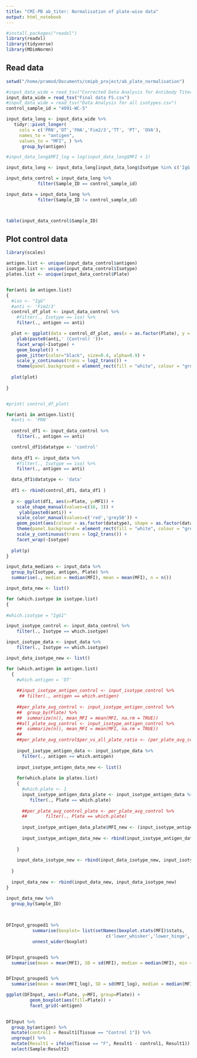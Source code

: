 ```yaml
---
title: "CMI-PB ab_titer: Normalisation of plate-wise data"
output: html_notebook
---
```



```r
#install.packages("readxl")
library(readxl)
library(tidyverse)
library(MDimNormn)
```


## Read data
```r
setwd("/home/pramod/Documents/cmipb_project/ab_plate_normalisation")

#input_data_wide = read_tsv("Corrected Data Analysis for Antibody Titers for Tdapshort 3.csv") 
input_data_wide = read_tsv("Final data FS.csv") 
#input_data_wide = read_tsv("Data Analysis for all isotypes.csv") 
control_sample_id = "4091-WC-5"

input_data_long <- input_data_wide %>% 
   tidyr::pivot_longer(
     cols = c('PRN','DT','FHA','Fim2/3','TT', 'PT', 'OVA'), 
     names_to = "antigen", 
     values_to = "MFI", ) %>% 
      group_by(antigen)

#input_data_long$MFI_log = log(input_data_long$MFI + 1)

input_data_long <- input_data_long[input_data_long$Isotype %in% c('IgG', 'IgG1','IgG2','IgG3','IgG4'), ]

input_data_control = input_data_long %>%
            filter(Sample_ID == control_sample_id)

input_data = input_data_long %>%
            filter(Sample_ID != control_sample_id) 



table(input_data_control$Sample_ID)
```
## Plot control data
```r
library(scales)

antigen.list <- unique(input_data_control$antigen)
isotype.list <- unique(input_data_control$Isotype)
plates.list <- unique(input_data_control$Plate)


for(anti in antigen.list)
{
  #iso <- "IgG"
  #anti <- 'Fim2/3'
  control_df_plot <- input_data_control %>%
    #filter(., Isotype == iso) %>%
    filter(., antigen == anti) 

  plot <- ggplot(data = control_df_plot, aes(x = as.factor(Plate), y = (MFI), group=Plate)) +
    ylab(paste0(anti,' (Control) '))+
    facet_wrap(~Isotype) +
    geom_boxplot() +
    geom_jitter(color="black", size=0.4, alpha=0.9) +
    scale_y_continuous(trans = log2_trans()) +
    theme(panel.background = element_rect(fill = "white", colour = "grey50"))
  
  plot(plot)
  
}


#print( control_df_plot)

```

```r

for(anti in antigen.list){  
  #anti <- 'PRN'
  
  control_df1 <- input_data_control %>%
    filter(., antigen == anti) 

  control_df1$datatype <- 'control'
  
  data_df1 <- input_data %>%
    #filter(., Isotype == iso) %>%
    filter(., antigen == anti) 

  data_df1$datatype <- 'data'
  
  df1 <- rbind(control_df1, data_df1 )
  
  p <- ggplot(df1, aes(x=Plate, y=MFI)) + 
    scale_shape_manual(values=c(16, 3)) +
     ylab(paste0(anti)) +
    scale_color_manual(values=c('red','grey50')) +
    geom_point(aes(colour = as.factor(datatype), shape = as.factor(datatype))) +
    theme(panel.background = element_rect(fill = "white", colour = "grey50")) +
    scale_y_continuous(trans = log2_trans()) +
    facet_wrap(~Isotype) 
  
  plot(p)
}

```

```r
input_data_medians <- input_data %>%
  group_by(Isotype, antigen, Plate) %>%
  summarise(., median = median(MFI), mean = mean(MFI), n = n())


```

```r

input_data_new <- list()

for (which.isotype in isotype.list)
{
  
#which.isotype = "IgG1"

input_isotype_control <- input_data_control %>%
    filter(., Isotype == which.isotype)

input_isotype_data <- input_data %>%
    filter(., Isotype == which.isotype)

input_data_isotype_new <- list()

for (which.antigen in antigen.list)
  {
    #which.antigen = 'DT'
    
    ##input_isotype_antigen_control <- input_isotype_control %>%
     ## filter(., antigen == which.antigen)
    
    ##per_plate_avg_control <- input_isotype_antigen_control %>%
    ##  group_by(Plate) %>%
    ##  summarize(n(), mean_MFI = mean(MFI, na.rm = TRUE)) 
    ##all_plate_avg_control <- input_isotype_antigen_control %>%
    ##  summarize(n(), mean_MFI = mean(MFI, na.rm = TRUE)) 
    ##
    ##per_plate_avg_control$per_vs_all_plate_ratio <- (per_plate_avg_control$mean_MFI) / (all_plate_avg_control$mean_MFI)
    
    input_isotype_antigen_data <- input_isotype_data %>%
      filter(., antigen == which.antigen)
      
    input_isotype_antigen_data_new <- list()
    
    for(which.plate in plates.list)
    {
      #which.plate <- 1
      input_isotype_antigen_data_plate <- input_isotype_antigen_data %>%
         filter(., Plate == which.plate)
      
      ##per_plate_avg_control_plate <- per_plate_avg_control %>%
      ##       filter(., Plate == which.plate)
      
      input_isotype_antigen_data_plate$MFI_new <- (input_isotype_antigen_data_plate$MFI) / (per_plate_avg_control_plate$per_vs_all_plate_ratio)
      
      input_isotype_antigen_data_new <- rbind(input_isotype_antigen_data_new, input_isotype_antigen_data_plate)
      
    }
    
    input_data_isotype_new <- rbind(input_data_isotype_new, input_isotype_antigen_data_new )
    
  }
  
  input_data_new <- rbind(input_data_new, input_data_isotype_new)
}

```



```r
input_data_new %>%
  group_by(Sample_ID)
  
  
```


```r

DFInput_grouped1 %>% 
          summarise(boxplot= list(setNames(boxplot.stats(MFI)$stats,
                                      c('lower_whisker','lower_hinge','median','upper_hinge','upper_whisker') ) ) ) %>%
          unnest_wider(boxplot)


DFInput_grouped1 %>% 
  summarise(mean = mean(MFI), SD = sd(MFI), median = median(MFI), min = min(MFI), max = max(MFI))


DFInput_grouped1 %>% 
  summarise(mean = mean(MFI_log), SD = sd(MFI_log), median = median(MFI_log), min = min(MFI_log), max = max(MFI_log))


```

```r

ggplot(DFInput, aes(x=Plate, y=MFI, group=Plate)) + 
         geom_boxplot(aes(fill=Plate)) + 
         facet_grid(~antigen)
         


```

```r
DFInput %>%
  group_by(antigen) %>%                                                         # for each date
  mutate(control1 = Result1[Tissue == "Control 1"]) %>%
  ungroup() %>%                                                              # forget about the grouping
  mutate(Result1 = ifelse(Tissue == "F", Result1 - control1, Result1)) %>%       # update result values only for rows with tissue =
  select(Sample:Result2)  
```



